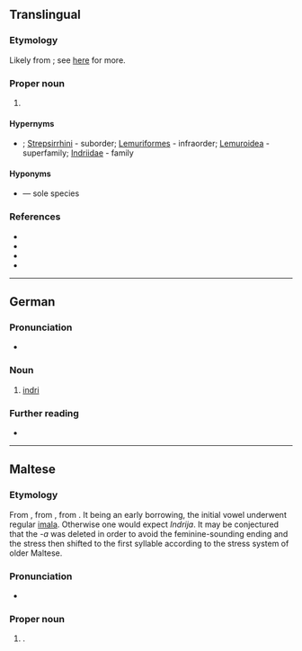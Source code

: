 {{also|indri}}
==Translingual==

===Etymology===
Likely from {{der|mul|mg|endira}}; see [[indri#Etymology|here]] for more.

===Proper noun===
{{taxoninfl|i=1|g=m}}

# {{taxon|genus|family|Indriidae|the [[indri]], a large [[lemur]]}}

====Hypernyms====
* {{sense|family}} {{Primates Hypernyms}}; [[Strepsirrhini]]&nbsp;- suborder; [[Lemuriformes]]&nbsp;- infraorder; [[Lemuroidea]]&nbsp;- superfamily; [[Indriidae]]&nbsp;- family

====Hyponyms====
* {{m|mul|Indri indri}} — sole species

===References===
* {{pedia|i=1}}
* {{specieslite|i=1}}
* {{comcatlite|i=1}}
* {{R:Mammals|i=1|12100081}}

----

==German==
{{wikipedia|lang=de}}

===Pronunciation===
* {{audio|de|De-Indri.ogg|Audio}}

===Noun===
{{de-noun|m|Indris|Indris}}

# [[indri]] {{gloss|a large [[lemur]], (''[[Indri indri]]'')}}

===Further reading===
* {{R:Duden}}

{{C|de|Primates}}

----

==Maltese==

===Etymology===
From {{bor|mt|scn|Andrìa}}, from {{der|mt|la|Andreas}}, from {{der|mt|grc|Ἀνδρέας}}. It being an early borrowing, the initial vowel underwent regular [[imala]]. Otherwise one would expect ''Indrija''. It may be conjectured that the ''-a'' was deleted in order to avoid the feminine-sounding ending and the stress then shifted to the first syllable according to the stress system of older Maltese.

===Pronunciation===
* {{IPA|mt|/ˈɪn.drɪ/}}

===Proper noun===
{{mt-proper noun|g=m}}

# {{lb|mt|also|biblical}} {{given name|mt|male|from=Ancient Greek|eq=Andrew}}.